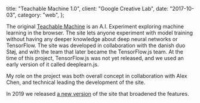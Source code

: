 
  title: "Teachable Machine 1.0",
  client: "Google Creative Lab",
  date: "2017-10-03",
  category: "web",
};

<YouTube videoId="3BhkeY974Rg" />

The original [Teachable Machine](https://teachablemachine.withgoogle.com/v1/) is an A.I. Experiment exploring machine learning in the browser. The site lets anyone experiment with model training without having any deeper knowledge about deep neural networks or TensorFlow. The site was developed in collaboration with the danish duo Støj, and with the team that later became the TensorFlow.js team. At the time of this project, TensorFlow.js was not yet released, and we used an early version of it called deeplearn.js.

My role on the project was both overall concept in collaboration with Alex Chen, and technical leading the development of the site.

In 2019 we released [a new version](/work/teachablemachine2) of the site that broadened the features.
